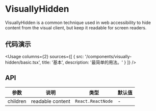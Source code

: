 
# VisuallyHidden

VisuallyHidden is a common technique used in web accessibility to hide content from the visual client, but keep it readable for screen readers.

## 代码演示

<Usage
  columns={2}
  sources={[
    {
      src: '/components/visually-hidden/basic.tsx',
      title: '基本',
      description: '最简单的用法。'
    }
  ]}
/>

## API

| 参数     | 说明             | 类型              | 默认值 |
| -------- | ---------------- | ----------------- | ------ |
| children | readable content | `React.ReactNode` | -      |
